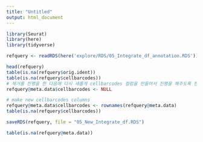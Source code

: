 ```yaml
---
title: "Untitled"
output: html_document
---
```


```r
library(Seurat)
library(here)
library(tidyverse)
```

```r
refquery <- readRDS(here('explore/RDS/05_Integrate_df_annotation.RDS'))
```

```r
head(refquery)
table(is.na(refquery$orig.ident))
table(is.na(refquery$cellbarcodes))
# 제거를 진행을 한 다음에 다시 새롭게 cellbarcodes 컬럼을 만들어서 진행을 해주도록 한다. 
refquery@meta.data$cellbarcodes <- NULL

# make new cellbarcodes columns 
refquery@meta.data$cellbarcodes <- rownames(refquery@meta.data)
table(is.na(refquery$cellbarcodes))
```

```r
saveRDS(refquery, file = "05_New_Integrate_df.RDS")
```

```r
table(is.na(refquery@meta.data))
```


